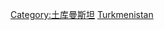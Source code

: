 {{catmore}}
{{Commonscat|Transport in Turkmenistan}}

[[Category:土库曼斯坦|Category:土库曼斯坦]]
[[Category:亚洲各国交通|Turkmenistan]]